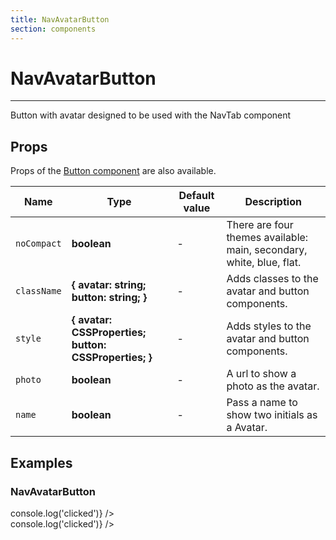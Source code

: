 ```yaml
---
title: NavAvatarButton
section: components
---
```



# NavAvatarButton

---

Button with avatar designed to be used with the NavTab component

## Props

Props of the [Button component](/Button) are also available.

| Name         | Type                                                  | Default value    | Description                                                                |
| ------------ | ----------------------------------------------------- | ---------------- | -------------------------------------------------------------------------- |
| `noCompact`  | **boolean**                                           | -                | There are four themes available: main, secondary, white, blue, flat.       |
| `className`  | **{ avatar: string; button: string; }**               | -                | Adds classes to the avatar and button components.                          |
| `style`      | **{ avatar: CSSProperties; button: CSSProperties; }** | -                | Adds styles to the avatar and button components.                           |
| `photo`      | **boolean**                                           | -                | A url to show a photo as the avatar.                                       |
| `name`       | **boolean**                                           | -                | Pass a name to show two initials as a Avatar.                              |

## Examples

### NavAvatarButton

<Demo title="NavAside" background={colors.white}>
  <div style={{ padding: '8px 16px', display: 'inline-block' }}>
    <NavAvatarButton
      photo="https://i.pravatar.cc/300"
      onClick={() => console.log('clicked')}
    />
  </div>
  <div style={{ padding: '8px 16px', background: colorsNew.nav.bg.inverse, display: 'inline-block' }}>
    <NavAvatarButton
      darkMode
      photo="https://i.pravatar.cc/300"
      onClick={() => console.log('clicked')}
    />
  </div>
</Demo>
